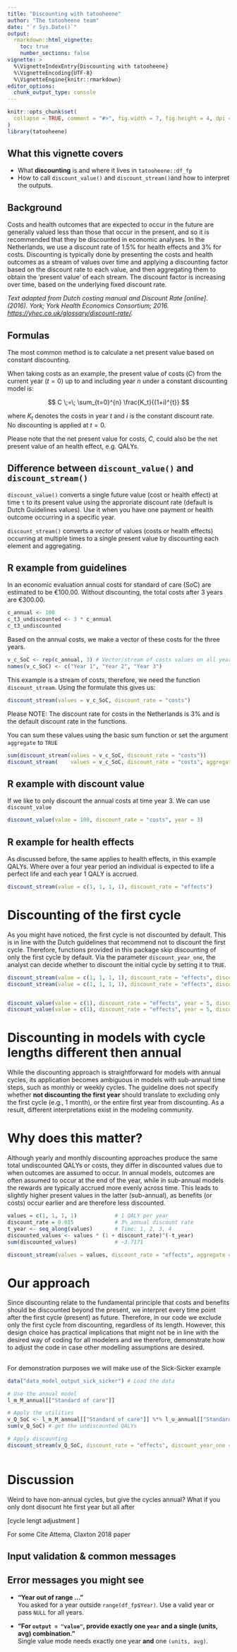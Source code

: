 ```yaml
---
title: "Discounting with tatooheene"
author: "The tatooheene team"
date: "`r Sys.Date()`"
output:
  rmarkdown::html_vignette:
    toc: true
    number_sections: false
vignette: >
  %\VignetteIndexEntry{Discounting with tatooheene}
  %\VignetteEncoding{UTF-8}
  %\VignetteEngine{knitr::rmarkdown}
editor_options: 
  chunk_output_type: console
---
```


```r
knitr::opts_chunk$set(
  collapse = TRUE, comment = "#>", fig.width = 7, fig.height = 4, dpi = 120
)
library(tatooheene)
```

## What this vignette covers

-   What **discounting** is and where it lives in `tatooheene::df_fp`
-   How to call `discount_value()` and `discount_stream()`and how to interpret the outputs.

## Background

Costs and health outcomes that are expected to occur in the future are generally valued less than those that occur in the present, and so it is recommended that they be discounted in economic analyses. In the Netherlands, we use a discount rate of 1.5% for health effects and 3% for costs. Discounting is typically done by presenting the costs and health outcomes as a stream of values over time and applying a discounting factor based on the discount rate to each value, and then aggregating them to obtain the ‘present value’ of each stream. The discount factor is increasing over time, based on the underlying fixed discount rate. 

*Text adapted from Dutch costing manual and Discount Rate [online]. (2016). York; York Health Economics Consortium; 2016. <https://yhec.co.uk/glossary/discount-rate/>.*

## Formulas

The most common method is to calculate a net present value based on constant discounting.

When taking costs as an example, the present value of costs ($C$) from the current year ($t=0$) up to and including year $n$ under a constant discounting model is:

$$
C \;=\; \sum_{t=0}^{n} \frac{K_t}{(1+i)^{t}}
$$

where $K_t$ denotes the costs in year $t$ and $i$ is the constant discount rate.\
No discounting is applied at $t=0$.

Please note that the net present value for costs, $C$, could also be the net present value of an health effect, e.g. QALYs.

## Difference between `discount_value()` and `discount_stream()`

`discount_value()` converts a single future value (cost or health effect) at time `t` to its present value using the approriate discount rate (default is Dutch Guidelines values). Use it when you have one payment or health outcome occurring in a specific year.

`discount_stream()` converts a *vector* of values (costs or health effects) occurring at multiple times to a single present value by discounting each element and aggregating.

## R example from guidelines

In an economic evaluation annual costs for standard of care (SoC) are estimated to be €100.00. Without discounting, the total costs after 3 years are €300.00.

```r
c_annual <- 100
c_t3_undiscounted <- 3 * c_annual
c_t3_undiscounted
```

Based on the annual costs, we make a vector of these costs for the three years. 
```r
v_c_SoC <- rep(c_annual, 3) # Vector/stream of costs values on all years for standard of care 
names(v_c_SoC) <- c("Year 1", "Year 2", "Year 3")
```


This example is a stream of costs, therefore, we need the function `discount_stream`. Using the formulate this gives us:
```r
discount_stream(values = v_c_SoC, discount_rate = "costs")
```
Please NOTE: The discount rate for costs in the Netherlands is 3% and is the default discount rate in the functions. 

You can sum these values using the basic sum function or set the argument `aggregate` to `TRUE`

```r
sum(discount_stream(values = v_c_SoC, discount_rate = "costs"))
discount_stream(    values = v_c_SoC, discount_rate = "costs", aggregate = TRUE)
```

## R example with discount value

If we like to only discount the annual costs at time year 3. We can use `discount_value`

```r
discount_value(value = 100, discount_rate = "costs", year = 3)
```

## R example for health effects
As discussed before, the same applies to health effects, in this example QALYs. Where over a four year period an individual is expected to life a perfect life and each year 1 QALY is accrued. 

```r
discount_stream(value = c(1, 1, 1, 1), discount_rate = "effects")
```


# Discounting of the first cycle
As you might have noticed, the first cycle is not discounted by default. This is in line with the Dutch guidelines that recommend not to discount the first cycle. Therefore, functions provided in this package skip discounting of only the first cycle by default. Via the parameter `discount_year_one`, the analyst can decide whether to discount the initial cycle by setting it to `TRUE`.

```r
discount_stream(value = c(1, 1, 1, 1), discount_rate = "effects", discount_year_one = FALSE)
discount_stream(value = c(1, 1, 1, 1), discount_rate = "effects", discount_year_one = TRUE)


discount_value(value = c(1), discount_rate = "effects", year = 5, discount_year_one = TRUE)
discount_value(value = c(1), discount_rate = "effects", year = 5, discount_year_one = FALSE)

```

# Discounting in models with cycle lengths different then annual
While the discounting approach is straightforward for models with annual cycles, its application becomes ambiguous in models with sub-annual time steps, such as monthly or weekly cycles. The guideline does not specify whether **not discounting the first year** should translate to excluding only the first cycle (e.g., 1 month), or the entire first year from discounting. As a result, different interpretations exist in the modeling community. 


# Why does this matter? 
Although yearly and monthly discounting approaches produce the same total undiscounted QALYs or costs, they differ in discounted values due to when outcomes are assumed to occur. In annual models, outcomes are often assumed to occur at the end of the year, while in sub-annual models the rewards are typically accrued more evenly across time. This leads to slightly higher present values in the latter (sub-annual), as benefits (or costs) occur earlier and are therefore less discounted.

```r
values = c(1, 1, 1, 1)            # 1 QALY per year
discount_rate = 0.015             # 3% annual discount rate
t_year <- seq_along(values)       # Time: 1, 2, 3, 4
discounted_values <- values * (1 + discount_rate)^(-t_year)
sum(discounted_values)            # ~3.7171

discount_stream(values = values, discount_rate = "effects", aggregate = T, discount_year_one = T)


```

# Our approach
Since discounting relate to the fundamental principle that costs and benefits should be discounted beyond the present, we interpret every time point after the first cycle (present) as future. Therefore, in our code we exclude only the first cycle from discounting, regardless of its length. However, this design choice has practical implications that might not be in line with the desired way of coding for all modelers and we therefore, demonstrate how to adjust the code in case other modelling assumptions are desired. 

## 
For demonstration purposes we will make use of the Sick-Sicker example 
```r
data("data_model_output_sick_sicker") # Load the data 

# Use the annual model
l_m_M_annual[["Standard of care"]]

# Apply the utilities
v_Q_SoC <- l_m_M_annual[["Standard of care"]] %*% l_u_annual[["Standard of care"]]
sum(v_Q_SoC) # get the undiscounted QALYs

# Apply discounting
discount_stream(v_Q_SoC, discount_rate = "effects", discount_year_one = FALSE, cycle_length_in_years = 1, aggregate = T) # This gives the discounted QALYs



```


# Discussion
Weird to have non-annual cycles, but give the cycles annual?
What if you only dont disocunt hte first year but all after 

[cycle lengt adjustment ]

For some Cite Attema, Claxton 2018 paper




## Input validation & common messages

## Error messages you might see

-   **"Year out of range …"**\
    You asked for a year outside `range(df_fp$Year)`. Use a valid year or pass `NULL` for all years.

-   **"For `output = "value"`, provide exactly one `year` and a single (units, avg) combination."**\
    Single value mode needs exactly one year **and** one `(units, avg)`.

